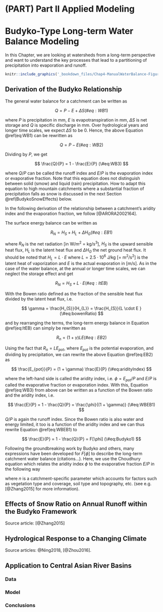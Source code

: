 # (PART) Part II Applied Modeling {#Part2-Applied-Modeling .unnumbered}

# Budyko-Type Long-term Water Balance Modeling {#ManualWaterBalance}

In this Chapter, we are looking at watersheds from a long-term perspective and want to understand the key processes that lead to a partitioning of precipitation into evaporation and runoff.

```r
knitr::include_graphics('_bookdown_files/Chap4-ManualWaterBalance-Figures/GenericRiverBasin_lr.jpg')
```

## Derivation of the Budyko Relationship {#BudykoDerivation}

The general water balance for a catchment can be written as

$$
Q = P - E + \Delta S 
(\#eq:WB1)
$$

where $P$ is precipitation in mm, $E$ is evapotranspiration in mm, $\Delta S$ is net storage and $Q$ is specific discharge in mm. Over hydrological years and longer time scales, we expect $\Delta S$ to be 0. Hence, the above Equation \@ref(eq:WB1) can be rewritten as

$$
Q = P - E 
(\#eq:WB2)
$$

Dividing by $P$, we get

$$
\frac{Q}{P} = 1 - \frac{E}{P} 
(\#eq:WB3)
$$

where $Q/P$ can be called the runoff index and $E/P$ is the evaporation index or evaporative fraction. Note that this equation does not distinguish between solid (smow) and liquid (rain) precipitation. How to adapt this equation to high mountain catchments where a substantial fraction of precipitation falls as snow is discussed in the next Section \@ref(BudykoSnowEffects) below.

In the following derivation of the relationship between a catchment's aridity index and the evaporation fraction, we follow [@ARORA2002164].

The surface energy balance can be written as

$$
R_{N} = H_{S} + H_{L} + \Delta H_{G} 
(\#eq:EB1)
$$

where $R_{N}$ is the net radiation [in W/m^2^ = kg/s^3^], $H_{S}$ is the upward sensible heat flux, $H_{L}$ is the latent heat flux and $\Delta H_{G}$ the net ground heat flux. It should be noted that $H_{L} = L \cdot E$ where $L = 2.5 \cdot 10^{6}$ J/kg [= m^2^/s^2^] is the latent heat of vaporization and $E$ is the actual evaporation in [m/s]. As in the case of the water balance, at the annual or longer time scales, we can neglect the storage effect and get

$$
R_{N} = H_{S} + L \cdot E
(\#eq:ltEB)
$$

With the Bowen ratio defined as the fraction of the sensible heat flux divided by the latent heat flux, i.e.

$$
\gamma = \frac{H_{S}}{H_{L}} = \frac{H_{S}}{L \cdot E }
(\#eq:bowenRatio)
$$

and by rearranging the terms, the long-term energy balance in Equation \@ref(eq:ltEB) can simply be rewritten as

$$
R_{n} = (1 + \gamma)L E
(\#eq:EB2)
$$

Using the fact that $R_{n} = L E_{pot}$, where $E_{pot}$ is the potential evaporation, and dividing by precipitation, we can rewrite the above Equation \@ref(eq:EB2) as

$$
\frac{E_{pot}}{P} = (1 + \gamma) \frac{E}{P}
(\#eq:aridityIndex)
$$

where the left-hand side is called the aridity index, i.e. $\phi = E_{pot}/P$ and $E/P$ is called the evaporative fraction or evaporation index. With this, Equation \@ref(eq:WB3) from above can be written as a function of the Bowen ratio and the aridity index, i.e.

$$
\frac{E}{P} = 1 - \frac{Q}{P} = \frac{\phi}{(1 + \gamma)}
(\#eq:WBEB1)
$$

$Q/P$ is again the runoff index. Since the Bowen ratio is also water and energy limited, it too is a function of the aridity index and we can thus rewrite Equation \@ref(eq:WBEB1) to

$$
\frac{E}{P} = 1 - \frac{Q}{P} = F[\phi]
(\#eq:Budyko1)
$$

Following the groundbreaking work by Budyko and others, many expressions have been developed for $F[\phi]$ to describe the long-term catchment water balance (citations...). Here, we use the Choudhury equation which relates the aridity index $\phi$ to the evaporative fraction $E/P$ in the following way

```{=tex}
\begin{equation}
  \frac{E}{P} = \left[ 1 + \left( \frac{E_{pot}}{P} \right) ^{-n} \right]^{1/n}
  (\#eq:Choudhury1)
\end{equation}
```
where $n$ is a catchment-specific parameter which accounts for factors such as vegetation type and coverage, soil type and topography, etc. (see e.g. [@Zhang2015] for more information).

## Effects of Snow Ratio on Annual Runoff within the Budyko Framework {#BudykoSnowEffects}

Source article: [@Zhang2015]

## Hydrological Response to a Changing Climate {#BudykoClimateChangeResponseModel}

Source articles: @Ning2018, [@Zhou2016].

## Application to Central Asian River Basins {#BudykoClimateChangeModelCentralAsia}

### Data

### Model

### Conclusions
